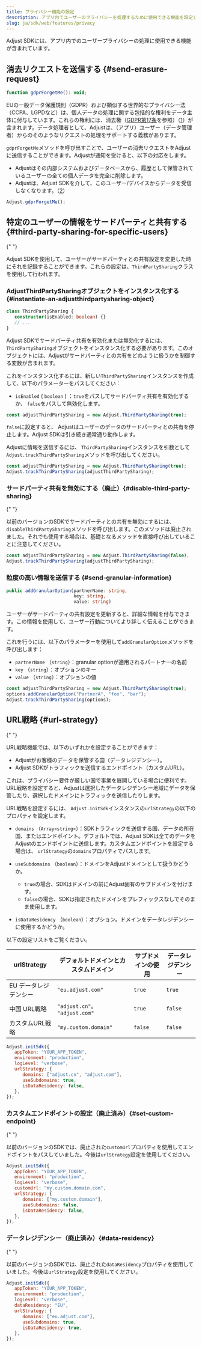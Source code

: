 ```yaml
---
title: プライバシー機能の設定
description: アプリ内でユーザーのプライバシーを処理するために使用できる機能を設定します。
slug: ja/sdk/web/features/privacy
---
```


Adjust SDKには、アプリ内でのユーザープライバシーの処理に使用できる機能が含まれています。

## 消去リクエストを送信する \{\#send\-erasure\-request\}

<CodeBlock title="メソッドシグネチャー">

```js
function gdprForgetMe(): void;
```

</CodeBlock>

EUの一般データ保護規則（GDPR）および類似する世界的なプライバシー法（CCPA、LGPDなど）は、個人データの処理に関する包括的な権利をデータ主体に付与しています。これらの権利には、消去権（[GDPR第17条](https://gdpr.eu/article-17-right-to-be-forgotten/)を参照）（[1](https://help.adjust.com/ja/article/gdpr#ref-1)）が含まれます。データ処理者として、Adjustは、（アプリ）ユーザー（データ管理者）からのそのようなリクエストの処理をサポートする義務があります。

`gdprForgetMe`メソッドを呼び出すことで、ユーザーの消去リクエストをAdjustに送信することができます。Adjustが通知を受けると、以下の対応をします。

- Adjustはその内部システムおよびデータベースから、履歴として保管されているユーザーの全ての個人データを完全に削除します。
- Adjustは、Adjust SDKを介して、このユーザー/デバイスからデータを受信しなくなります。（[2](https://help.adjust.com/ja/article/gdpr#ref-2)）

```js
Adjust.gdprForgetMe();
```

## 特定のユーザーの情報をサードパーティと共有する \{\#third\-party\-sharing\-for\-specific\-users\}

<MinorVersion
   added="5.7.0"
   link="https://github.com/adjust/web_sdk/releases/tag/v5.7.0"
/>{" "}

Adjust SDKを使用して、ユーザーがサードパーティとの共有設定を変更した時にそれを記録することができます。これらの設定は、`ThirdPartySharing`クラスを使用して行われます。

### AdjustThirdPartySharingオブジェクトをインスタンス化する {#instantiate-an-adjustthirdpartysharing-object}

<CodeBlock title="メソッドシグネチャー">

```ts
class ThirdPartySharing {
   constructor(isEnabled: boolean) {}
   // ...
}
```

</CodeBlock>

Adjust SDKでサードパーティ共有を有効化または無効化するには、`ThirdPartySharing`オブジェクトをインスタンス化する必要があります。このオブジェクトには、Adjustがサードパーティとの共有をどのように扱うかを制御する変数が含まれます。

これをインスタンス化するには、新しい`ThirdPartySharing`インスタンスを作成して、以下のパラメーターをパスしてください：

- `isEnabled` \( `boolean` \) ：`true`をパスしてサードパーティ共有を有効化するか、 `false`をパスして無効化します。

```ts
const adjustThirdPartySharing = new Adjust.ThirdPartySharing(true);
```

`false`に設定すると、 Adjustはユーザーのデータのサードパーティとの共有を停止します。Adjust SDKは引き続き通常通り動作します。

Adjustに情報を送信するには、 `ThirdPartySharing`インスタンスを引数として`Adjust.trackThirdPartySharing`メソッドを呼び出してください。

```ts
const adjustThirdPartySharing = new Adjust.ThirdPartySharing(true);
Adjust.trackThirdPartySharing(adjustThirdPartySharing);
```

### サードパーティ共有を無効にする（廃止）{#disable-third-party-sharing}

<MinorVersion
   removed="5.7.0"
   link="https://github.com/adjust/web_sdk/releases/tag/v5.7.0"
/>{" "}

以前のバージョンのSDKでサードパーティとの共有を無効にするには、 `disableThirdPartySharing`メソッドを呼び出します。このメソッドは廃止されました。それでも使用する場合は、基礎となるメソッドを直接呼び出していることに注意してください。

```ts
const adjustThirdPartySharing = new Adjust.ThirdPartySharing(false);
Adjust.trackThirdPartySharing(adjustThirdPartySharing);
```

### 粒度の高い情報を送信する {#send-granular-information}

<CodeBlock title="メソッドシグネチャー">

```ts
public addGranularOption(partnerName: string,
                         key: string,
                         value: string)
```

</CodeBlock>

ユーザーがサードパーティの共有設定を更新すると、詳細な情報を付与できます。この情報を使用して、ユーザー行動についてより詳しく伝えることができます。

これを行うには、以下のパラメーターを使用して`addGranularOption`メソッドを呼び出します：

- `partnerName` （`string`）：granular optionが適用されるパートナーの名前
- `key` （`string`）：オプションのキー
- `value` （`string`）：オプションの値

```ts
const adjustThirdPartySharing = new Adjust.ThirdPartySharing(true);
options.addGranularOption("PartnerA", "foo", "bar");
Adjust.trackThirdPartySharing(options);
```

## URL戦略 \{\#url\-strategy\}

<MinorVersion
   changed="5.7.0"
   link="https://github.com/adjust/web_sdk/releases/tag/v5.7.0"
/>{" "}

URL戦略機能では、以下のいずれかを設定することができます：

- Adjustがお客様のデータを保管する国（データレジデンシー）。
- Adjust SDKがトラフィックを送信するエンドポイント（カスタムURL）。

これは、プライバシー要件が厳しい国で事業を展開している場合に便利です。URL戦略を設定すると、Adjustは選択したデータレジデンシー地域にデータを保管したり、選択したドメインにトラフィックを送信したりします。

URL戦略を設定するには、 `Adjust.initSdk`インスタンスの`urlStrategy`の以下のプロパティを設定します。

- `domains` （`Array<string>`）：SDKトラフィックを送信する国、データの所在国、またはエンドポイント。デフォルトでは、Adjust SDKは全てのデータをAdjustのエンドポイントに送信します。カスタムエンドポイントを設定する場合は、 `urlStrategy`の`domains`プロパティでパスします。
- `useSubdomains` （`boolean`）：ドメインをAdjustドメインとして扱うかどうか。

   - `true`の場合、SDKはドメインの前にAdjust固有のサブドメインを付けます。
   - `false`の場合、SDKは指定されたドメインをプレフィックスなしでそのまま使用します。

- `isDataResidency` （`boolean`）：オプション。ドメインをデータレジデンシーに使用するかどうか。

以下の設定リストをご覧ください。

| urlStrategy           | デフォルトドメインとカスタムドメイン | サブドメインの使用 | データレジデンシー |
| --------------------- | ------------------------------------ | ------------------ | ------------------ |
| EU データレジデンシー | `"eu.adjust.com"`                    | `true`             | `true`             |
| 中国 URL戦略          | `"adjust.cn"`。 `"adjust.com"`       | `true`             | `false`            |
| カスタムURL戦略       | `"my.custom.domain"`                 | `false`            | `false`            |

```js
Adjust.initSdk({
   appToken: "YOUR_APP_TOKEN",
   environment: "production",
   logLevel: "verbose",
   urlStrategy: {
      domains: ["adjust.cn", "adjust.com"],
      useSubdomains: true,
      isDataResidency: false,
   },
});
```

### カスタムエンドポイントの設定（廃止済み）{#set-custom-endpoint}

<MinorVersion
   removed="5.7.0"
   link="https://github.com/adjust/web_sdk/releases/tag/v5.7.0"
/>{" "}

以前のバージョンのSDKでは、廃止された`customUrl`プロパティを使用してエンドポイントをパスしていました。今後は`urlStrategy`設定を使用してください。

<CodeBlock del="{range: 5}" ins="{range: 6-10}">

```js
Adjust.initSdk({
   appToken: "YOUR_APP_TOKEN",
   environment: "production",
   logLevel: "verbose",
   customUrl: "my.custom.domain.com",
   urlStrategy: {
      domains: ["my.custom.domain"],
      useSubdomains: false,
      isDataResidency: false,
   },
});
```

</CodeBlock>

### データレジデンシー（廃止済み）{#data-residency}

<MinorVersion
   removed="5.7.0"
   link="https://github.com/adjust/web_sdk/releases/tag/v5.7.0"
/>{" "}

以前のバージョンのSDKでは、廃止された`dataResidency`プロパティを使用していました。今後は`urlStrategy`設定を使用してください。

<CodeBlock del="{range: 5}" ins="{range: 6-10}">

```js
Adjust.initSdk({
   appToken: "YOUR_APP_TOKEN",
   environment: "production",
   logLevel: "verbose",
   dataResidency: "EU",
   urlStrategy: {
      domains: ["eu.adjust.com"],
      useSubdomains: true,
      isDataResidency: true,
   },
});
```

</CodeBlock>
